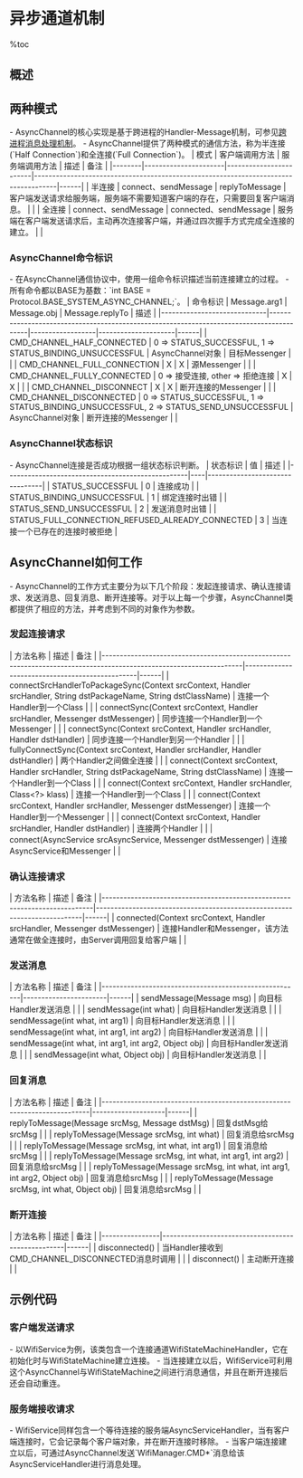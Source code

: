 = 异步通道机制 =

%toc

== 概述 ==
{{{class="brush:text"
    AsyncChannel用来连接两个Handler之间的异步消息处理的通道，它的实现核心是Messenger。
因此它不仅支持进程内的消息传递，还支持多进程间的消息传递。
    AsyncChannel是Framework内部使用的一种通信机制，并没有作为API给应用程序使用。
}}}

== 两种模式 ==
- AsyncChannel的核心实现是基于跨进程的Handler-Message机制，可参见[[跨进程消息处理机制]]。
- AsyncChannel提供了两种模式的通信方法，称为半连接(`Half Connection`)和全连接(`Full Connection`)。
| 模式   | 客户端调用方法       | 服务端调用方法         | 描述                                                                               | 备注 |
|--------|----------------------|------------------------|------------------------------------------------------------------------------------|------|
| 半连接 | connect、sendMessage | replyToMessage         | 客户端发送请求给服务端，服务端不需要知道客户端的存在，只需要回复客户端消息。       |      |
| 全连接 | connect、sendMessage | connected、sendMessage | 服务端在客户端发送请求后，主动再次连接客户端，并通过四次握手方式完成全连接的建立。 |      |

{{http:pic/AsyncChannel.png}}

=== AsyncChannel命令标识 ===
- 在AsyncChannel通信协议中，使用一组命令标识描述当前连接建立的过程。
- 所有命令都以BASE为基数：`int BASE = Protocol.BASE_SYSTEM_ASYNC_CHANNEL;`。
| 命令标识                    | Message.arg1                                                                            | Message.obj      | Message.replyTo     | 描述 |
|-----------------------------|-----------------------------------------------------------------------------------------|------------------|---------------------|------|
| CMD_CHANNEL_HALF_CONNECTED  | 0 => STATUS_SUCCESSFUL, 1 => STATUS_BINDING_UNSUCCESSFUL                                | AsyncChannel对象 | 目标Messenger       |      |
| CMD_CHANNEL_FULL_CONNECTION | X                                                                                       | X                | 源Messenger         |      |
| CMD_CHANNEL_FULLY_CONNECTED | 0 => 接受连接, other => 拒绝连接                                                        | X                | X                   |      |
| CMD_CHANNEL_DISCONNECT      | X                                                                                       | X                | 断开连接的Messenger |      |
| CMD_CHANNEL_DISCONNECTED    | 0 => STATUS_SUCCESSFUL, 1 => STATUS_BINDING_UNSUCCESSFUL, 2 => STATUS_SEND_UNSUCCESSFUL | AsyncChannel对象 | 断开连接的Messenger |      |

=== AsyncChannel状态标识 ===
- AsyncChannel连接是否成功根据一组状态标识判断。
| 状态标识                                         | 值 | 描述                           |
|--------------------------------------------------|----|--------------------------------|
| STATUS_SUCCESSFUL                                | 0  | 连接成功                       |
| STATUS_BINDING_UNSUCCESSFUL                      | 1  | 绑定连接时出错                 |
| STATUS_SEND_UNSUCCESSFUL                         | 2  | 发送消息时出错                 |
| STATUS_FULL_CONNECTION_REFUSED_ALREADY_CONNECTED | 3  | 当连接一个已存在的连接时被拒绝 |

== AsyncChannel如何工作 ==
- AsyncChannel的工作方式主要分为以下几个阶段：发起连接请求、确认连接请求、发送消息、回复消息、断开连接等。对于以上每一个步骤，AsyncChannel类都提供了相应的方法，并考虑到不同的对象作为参数。
=== 发起连接请求 ===
| 方法名称                                                                                                           | 描述                                           | 备注 |
|--------------------------------------------------------------------------------------------------------------------|------------------------------------------------|------|
| connectSrcHandlerToPackageSync(Context srcContext, Handler srcHandler, String dstPackageName, String dstClassName) | 连接一个Handler到一个Class                     |      |
| connectSync(Context srcContext, Handler srcHandler, Messenger dstMessenger)                                        | 同步连接一个Handler到一个Messenger             |      |
| connectSync(Context srcContext, Handler srcHandler, Handler dstHandler)                                            | 同步连接一个Handler到另一个Handler             |      |
| fullyConnectSync(Context srcContext, Handler srcHandler, Handler dstHandler)                                       | 两个Handler之间做全连接                        |      |
| connect(Context srcContext, Handler srcHandler, String dstPackageName, String dstClassName)                        | 连接一个Handler到一个Class                     |      |
| connect(Context srcContext, Handler srcHandler, Class<?> klass)                                                    | 连接一个Handler到一个Class                     |      |
| connect(Context srcContext, Handler srcHandler, Messenger dstMessenger)                                            | 连接一个Handler到一个Messenger                 |      |
| connect(Context srcContext, Handler srcHandler, Handler dstHandler)                                                | 连接两个Handler                                |      |
| connect(AsyncService srcAsyncService, Messenger dstMessenger)                                                      | 连接AsyncService和Messenger                    |      |

=== 确认连接请求 ===
| 方法名称                                                                  | 描述                                                                     | 备注 |
|---------------------------------------------------------------------------|--------------------------------------------------------------------------|------|
| connected(Context srcContext, Handler srcHandler, Messenger dstMessenger) | 连接Handler和Messenger，该方法通常在做全连接时，由Server调用回复给客户端 |      |

=== 发送消息 ===
| 方法名称                                              | 描述                  | 备注 |
|-------------------------------------------------------|-----------------------|------|
| sendMessage(Message msg)                              | 向目标Handler发送消息 |      |
| sendMessage(int what)                                 | 向目标Handler发送消息 |      |
| sendMessage(int what, int arg1)                       | 向目标Handler发送消息 |      |
| sendMessage(int what, int arg1, int arg2)             | 向目标Handler发送消息 |      |
| sendMessage(int what, int arg1, int arg2, Object obj) | 向目标Handler发送消息 |      |
| sendMessage(int what, Object obj)                     | 向目标Handler发送消息 |      |

=== 回复消息 ===
| 方法名称                                                                 | 描述               | 备注 |
|--------------------------------------------------------------------------|--------------------|------|
| replyToMessage(Message srcMsg, Message dstMsg)                           | 回复dstMsg给srcMsg |      |
| replyToMessage(Message srcMsg, int what)                                 | 回复消息给srcMsg   |      |
| replyToMessage(Message srcMsg, int what, int arg1)                       | 回复消息给srcMsg   |      |
| replyToMessage(Message srcMsg, int what, int arg1, int arg2)             | 回复消息给srcMsg   |      |
| replyToMessage(Message srcMsg, int what, int arg1, int arg2, Object obj) | 回复消息给srcMsg   |      |
| replyToMessage(Message srcMsg, int what, Object obj)                     | 回复消息给srcMsg   |      |

=== 断开连接 ===
| 方法名称       | 描述                                              | 备注 |
|----------------|---------------------------------------------------|------|
| disconnected() | 当Handler接收到CMD_CHANNEL_DISCONNECTED消息时调用 |      |
| disconnect()   | 主动断开连接                                      |      |

== 示例代码 ==
=== 客户端发送请求 ===
- 以WifiService为例，该类包含一个连接通道WifiStateMachineHandler，它在初始化时与WifiStateMachine建立连接。
- 当连接建立以后，WifiService可利用这个AsyncChannel与WifiStateMachine之间进行消息通信，并且在断开连接后还会自动重连。
{{{class="brush:java"
private class WifiStateMachineHandler extends Handler {
    private AsyncChannel mWsmChannel;

    WifiStateMachineHandler(android.os.Looper looper) {
        super(looper);
        // 创建AsyncChannel对象
        mWsmChannel = new AsyncChannel();
        // 与WifiStateMachine的Handler建立连接
        mWsmChannel.connect(mContext, this, mWifiStateMachine.getHandler());
    }

    @Override
    public void handleMessage(Message msg) {
        switch (msg.what) {
            // 建立半连接半状态
            case AsyncChannel.CMD_CHANNEL_HALF_CONNECTED: {
                if (msg.arg1 == AsyncChannel.STATUS_SUCCESSFUL) {
                    mWifiStateMachineChannel = mWsmChannel;
                } else {
                    mWifiStateMachineChannel = null;
                }
                break;
            }
            // 连接断开状态
            case AsyncChannel.CMD_CHANNEL_DISCONNECTED: {
                mWifiStateMachineChannel = null;
                // 重新与Server建立连接
                mWsmChannel.connect(mContext, this, mWifiStateMachine.getHandler());
                break;
            }
            default: {
                break;
            }
        }
    }
}

WifiStateMachineHandler mWifiStateMachineHandler;
}}}

=== 服务端接收请求 ===
- WifiService同样包含一个等待连接的服务端AsyncServiceHandler，当有客户端连接时，它会记录每个客户端对象，并在断开连接时移除。
- 当客户端连接建立以后，可通过AsyncChannel发送`WifiManager.CMD*`消息给该AsyncServiceHandler进行消息处理。
{{{class="brush:java"
private class AsyncServiceHandler extends Handler {
    AsyncServiceHandler(android.os.Looper looper) {
        super(looper);
    }

    @Override
    public void handleMessage(Message msg) {
        switch (msg.what) {
            case AsyncChannel.CMD_CHANNEL_HALF_CONNECTED: {
                if (msg.arg1 == AsyncChannel.STATUS_SUCCESSFUL) {
                    mClients.add((AsyncChannel) msg.obj);
                } else {
                }
                break;
            }
            case AsyncChannel.CMD_CHANNEL_DISCONNECTED: {
                if (msg.arg1 == AsyncChannel.STATUS_SEND_UNSUCCESSFUL) {
                } else {
                }
                mClients.remove((AsyncChannel) msg.obj);
                break;
            }
            case AsyncChannel.CMD_CHANNEL_FULL_CONNECTION: {
                AsyncChannel ac = new AsyncChannel();
                ac.connect(mContext, this, msg.replyTo);
                break;
            }
            case WifiManager.CMD_ENABLE_TRAFFIC_STATS_POLL: {
                mEnableTrafficStatsPoll = (msg.arg1 == 1);
                mTrafficStatsPollToken++;
                if (mEnableTrafficStatsPoll) {
                    notifyOnDataActivity();
                    sendMessageDelayed(Message.obtain(this, WifiManager.CMD_TRAFFIC_STATS_POLL,
                            mTrafficStatsPollToken, 0), POLL_TRAFFIC_STATS_INTERVAL_MSECS);
                }
                break;
            }
            case WifiManager.CMD_TRAFFIC_STATS_POLL: {
                if (msg.arg1 == mTrafficStatsPollToken) {
                    notifyOnDataActivity();
                    sendMessageDelayed(Message.obtain(this, WifiManager.CMD_TRAFFIC_STATS_POLL,
                            mTrafficStatsPollToken, 0), POLL_TRAFFIC_STATS_INTERVAL_MSECS);
                }
                break;
            }
            case WifiManager.CMD_CONNECT_NETWORK: {
                if (msg.obj != null) {
                    mWifiStateMachine.connectNetwork((WifiConfiguration)msg.obj);
                } else {
                    mWifiStateMachine.connectNetwork(msg.arg1);
                }
                break;
            }
            case WifiManager.CMD_SAVE_NETWORK: {
                mWifiStateMachine.saveNetwork((WifiConfiguration)msg.obj);
                break;
            }
            case WifiManager.CMD_FORGET_NETWORK: {
                mWifiStateMachine.forgetNetwork(msg.arg1);
                break;
            }
            case WifiManager.CMD_START_WPS: {
                mWifiStateMachine.startWps(msg.replyTo, (WpsInfo)msg.obj);
                break;
            }
            case WifiManager.CMD_DISABLE_NETWORK: {
                mWifiStateMachine.disableNetwork(msg.replyTo, msg.arg1, msg.arg2);
                break;
            }
            default: {
                break;
            }
        }
    }
}

private AsyncServiceHandler mAsyncServiceHandler;
}}}
